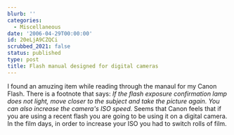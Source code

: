 ```yaml
---
blurb: ''
categories:
  - Miscellaneous
date: '2006-04-29T00:00:00'
id: 20eLjA9CZQCi
scrubbed_2021: false
status: published
type: post
title: Flash manual designed for digital cameras
---
```


I found an amuzing item while reading through the manaul for my
Canon Flash. There is a footnote that says:
*If the flash exposure confirmation lamp does not light, move closer to the subject and take the picture again. You can also increase the camera's ISO speed.*
Seems that Canon feels that if you are using a recent flash you are
going to be using it on a digital camera. In the film days, in
order to increase your ISO you had to switch rolls of film.
